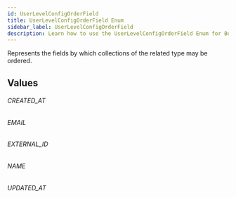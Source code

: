 ```yaml
---
id: UserLevelConfigOrderField
title: UserLevelConfigOrderField Enum
sidebar_label: UserLevelConfigOrderField
description: Learn how to use the UserLevelConfigOrderField Enum for Builder's API.
---
```


Represents the fields by which collections of the related type may be ordered.

## Values

###### CREATED_AT

###### EMAIL

###### EXTERNAL_ID

###### NAME

###### UPDATED_AT
